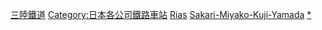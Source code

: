 [[Category:三陸鐵道|]]
[[Category:日本各公司鐵路車站|Category:日本各公司鐵路車站]]
[[Category:日本各路線鐵路車站|Rias]]
[[Category:日本國有鐵道車站|Sakari-Miyako-Kuji-Yamada]]
[[Category:山田線車站|*]]
{{DEFAULTSORT:Sanriku}}